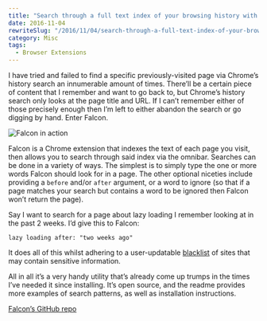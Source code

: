```yaml
---
title: "Search through a full text index of your browsing history with Falcon"
date: 2016-11-04
rewriteSlug: "/2016/11/04/search-through-a-full-text-index-of-your-browsing-history-with-falcon/"
category: Misc
tags:
  - Browser Extensions
---
```


I have tried and failed to find a specific previously-visited page via Chrome’s history search an innumerable amount of times. There’ll be a certain piece of content that I remember and want to go back to, but Chrome’s history search only looks at the page title and URL. If I can’t remember either of those precisely enough then I’m left to either abandon the search or go digging by hand. Enter Falcon.

![Falcon in action](/gifs/search-through-a-full-text-index-of-your-browsing-history-with-falcon/falcon.gif)

Falcon is a Chrome extension that indexes the text of each page you visit, then allows you to search through said index via the omnibar. Searches can be done in a variety of ways. The simplest is to simply type the one or more words Falcon should look for in a page. The other optional niceties include providing a `before` and/or `after` argument, or a word to ignore (so that if a page matches your search but contains a word to be ignored then Falcon won’t return the page).

Say I want to search for a page about lazy loading I remember looking at in the past 2 weeks. I’d give this to Falcon:

```
lazy loading after: "two weeks ago"
```

It does all of this whilst adhering to a user-updatable [blacklist](https://github.com/lengstrom/falcon/blob/eaf010805f0d0b4745764697cc17d1d7c955eb70/extension/js/blacklist2.js) of sites that may contain sensitive information.

All in all it’s a very handy utility that’s already come up trumps in the times I’ve needed it since installing. It’s open source, and the readme provides more examples of search patterns, as well as installation instructions.

[Falcon’s GitHub repo](https://github.com/lengstrom/falcon)
  